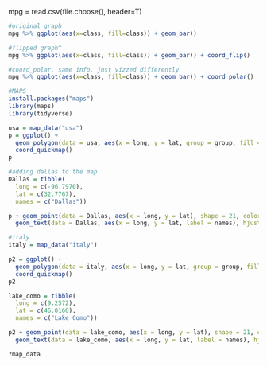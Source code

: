 mpg = read.csv(file.choose(), header=T)

```r
#original graph
mpg %>% ggplot(aes(x=class, fill=class)) + geom_bar()

#flipped graph^
mpg %>% ggplot(aes(x=class, fill=class)) + geom_bar() + coord_flip()

#coord_polar, same info, just vizzed differently
mpg %>% ggplot(aes(x=class, fill=class)) + geom_bar() + coord_polar()

```
```r
#MAPS
install.packages("maps")
library(maps)
library(tidyverse)

usa = map_data("usa")
p = ggplot() + 
  geom_polygon(data = usa, aes(x = long, y = lat, group = group, fill = "red", color = "black")) + 
  coord_quickmap()
p

#adding dallas to the map
Dallas = tibble(
  long = c(-96.7970),
  lat = c(32.7767),
  names = c("Dallas")) 

p + geom_point(data = Dallas, aes(x = long, y = lat), shape = 21, color = "black", fill = "yellow", size = 5) +
  geom_text(data = Dallas, aes(x = long, y = lat, label = names), hjust = 0, nudge_x = 1, color = "white")

#italy
italy = map_data("italy")

p2 = ggplot() + 
  geom_polygon(data = italy, aes(x = long, y = lat, group = group, fill = "red", color = "black")) + 
  coord_quickmap()
p2

lake_como = tibble(
  long = c(9.2572),
  lat = c(46.0160),
  names = c("Lake Como")) 

p2 + geom_point(data = lake_como, aes(x = long, y = lat), shape = 21, color = "black", fill = "yellow", size = 5) +
  geom_text(data = lake_como, aes(x = long, y = lat, label = names), hjust = 0, nudge_x = 1, color = "white")

?map_data

```